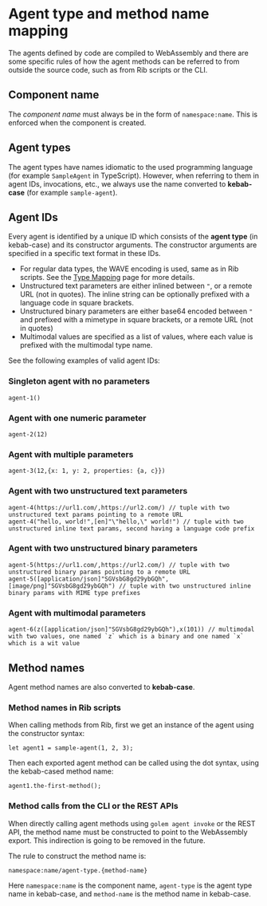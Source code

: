 # Agent type and method name mapping

The agents defined by code are compiled to WebAssembly and there are some specific rules of how the agent methods can be referred to from outside the source code, such as from Rib scripts or the CLI.

## Component name
The _component name_ must always be in the form of `namespace:name`. This is enforced when the component is created.

## Agent types
The agent types have names idiomatic to the used programming language (for example `SampleAgent` in TypeScript). However, when referring to them in agent IDs, invocations, etc., we always use the name converted to **kebab-case** (for example `sample-agent`).

## Agent IDs
Every agent is identified by a unique ID which consists of the **agent type** (in kebab-case) and its constructor arguments. The constructor arguments are specified in a specific text format in these IDs.

- For regular data types, the WAVE encoding is used, same as in Rib scripts. See the [Type Mapping](/type-mapping) page for more details.
- Unstructured text parameters are either inlined between `"`, or a remote URL (not in quotes). The inline string can be optionally prefixed with a language code in square brackets.
- Unstructured binary parameters are either base64 encoded between `"` and prefixed with a mimetype in square brackets, or a remote URL (not in quotes)
- Multimodal values are specified as a list of values, where each value is prefixed with the multimodal type name.

See the following examples of valid agent IDs:

### Singleton agent with no parameters
```
agent-1()
```

### Agent with one numeric parameter

```
agent-2(12)
```

### Agent with multiple parameters

```
agent-3(12,{x: 1, y: 2, properties: {a, c}})
```

### Agent with two unstructured text parameters

```
agent-4(https://url1.com/,https://url2.com/) // tuple with two unstructured text params pointing to a remote URL
agent-4("hello, world!",[en]"\"hello,\" world!") // tuple with two unstructured inline text params, second having a language code prefix
```

### Agent with two unstructured binary parameters

```
agent-5(https://url1.com/,https://url2.com/) // tuple with two unstructured binary params pointing to a remote URL
agent-5([application/json]"SGVsbG8gd29ybGQh",[image/png]"SGVsbG8gd29ybGQh") // tuple with two unstructured inline binary params with MIME type prefixes
```

### Agent with multimodal parameters

```
agent-6(z([application/json]"SGVsbG8gd29ybGQh"),x(101)) // multimodal with two values, one named `z` which is a binary and one named `x` which is a wit value
```

## Method names
Agent method names are also converted to **kebab-case**.

### Method names in Rib scripts
When calling methods from Rib, first we get an instance of the agent using the constructor syntax:

```rib
let agent1 = sample-agent(1, 2, 3);
```

Then each exported agent method can be called using the dot syntax, using the kebab-cased method name:

```rib
agent1.the-first-method();
```

### Method calls from the CLI or the REST APIs
When directly calling agent methods using `golem agent invoke` or the REST API, the method name must be constructed to point to the WebAssembly export. This indirection is going to be removed in the future.

The rule to construct the method name is:

```
namespace:name/agent-type.{method-name}
```

Here `namespace:name` is the component name, `agent-type` is the agent type name in kebab-case, and `method-name` is the method name in kebab-case.
